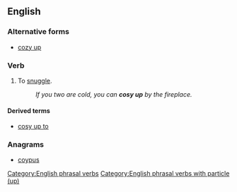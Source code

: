 ==English==

===Alternative forms===
* [[cozy up]]

===Verb===
{{en-verb|head=[[cosy]] [[up]]|cosies up|cosying up|cosied up|cosied up}}

# To [[snuggle]].
#: ''If you two are cold, you can '''cosy up''' by the fireplace.''


====Derived terms====
* [[cosy up to]]

===Anagrams===
* [[coypus#English|coypus]]

[[Category:English phrasal verbs]]
[[Category:English phrasal verbs with particle (up)]]